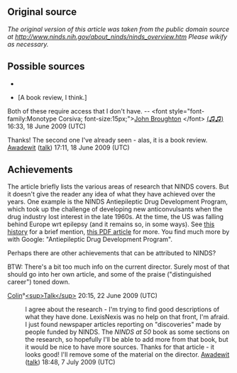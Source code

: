 <article id="237643" title=Talk:National Institute of Neurological Disorders and Stroke>
	<talkpage id="237643" title="Talk:National Institute of Neurological Disorders and Stroke">
{{WikiProjectBannerShell|1=
{{WikiProject United States|class=C|importance=Low|NIH=Yes|USGov=Yes|USGov-importance=low}}
{{WikiProject Medicine|class=C|importance=Mid}}
{{WikiProject National Institutes of Health}}
}}

==Original source==
''The original version of this article was taken from the public domain source at http://www.ninds.nih.gov/about_ninds/ninds_overview.htm Please wikify as necessary.''

== Possible sources ==
*{{cite journal |title=Brainstorms Abound At NIH's Neurological And Stroke Institute |work=The Scientist |year=1995 |volume=9 |issue=6 |page=14 |date=March 20, 1995 |url=http://www.the-scientist.com/article/display/16440/ }}
*{{cite journal |title=NINDS at 50: An Incomplete History Celebrating the Fiftieth Anniversary of the National... |author=Freemon |work=JAMA |year=2003 |volume=290 |page=1925-1926 |url=http://jama.ama-assn.org/cgi/content/full/290/14/1925 }} [A book review, I think.]


Both of these require access that I don't have. -- &lt;font style=&quot;font-family:Monotype Corsiva; font-size:15px;&quot;&gt;[[User:John Broughton|John Broughton]] &lt;/font&gt; [[User talk:John Broughton |(♫♫)]] 16:33, 18 June 2009 (UTC)

Thanks! The second one I've already seen - alas, it is a book review. [[User:Awadewit|Awadewit]] ([[User talk:Awadewit|talk]]) 17:11, 18 June 2009 (UTC)

== Achievements ==
The article briefly lists the various areas of research that NINDS covers. But it doesn't give the reader any idea of what they have achieved over the years. One example is the NINDS Antiepileptic Drug Development Program, which took up the challenge of developing new anticonvulsants when the drug industry lost interest in the late 1960s. At the time, the US was falling behind Europe wrt epilepsy (and it remains so, in some ways). See [http://www3.interscience.wiley.com/cgi-bin/fulltext/122250225/HTMLSTART this history] for a brief mention, [http://www3.interscience.wiley.com/cgi-bin/fulltext/119611607/PDFSTART?CRETRY=1&amp;SRETRY=0 this PDF article] for more. You find much more by with Google: &quot;Antiepileptic Drug Development Program&quot;.

Perhaps there are other achievements that can be attributed to NINDS?

BTW: There's a bit too much info on the current director. Surely most of that should go into her own article, and some of the praise (&quot;distinguished career&quot;) toned down.

[[User:Colin|Colin]]°[[User talk:Colin|&lt;sup&gt;Talk&lt;/sup&gt;]] 20:15, 22 June 2009 (UTC)

:I agree about the research - I'm trying to find good descriptions of what they have done. LexisNexis was no help on that front, I'm afraid. I just found newspaper articles reporting on &quot;discoveries&quot; made by people funded by NINDS. The ''NINDS at 50'' book as some sections on the research, so hopefully I'll be able to add more from that book, but it would be nice to have more sources. Thanks for that article - it looks good! I'll remove some of the material on the director. [[User:Awadewit|Awadewit]] ([[User talk:Awadewit|talk]]) 18:48, 7 July 2009 (UTC)
	</talkpage>
</article>